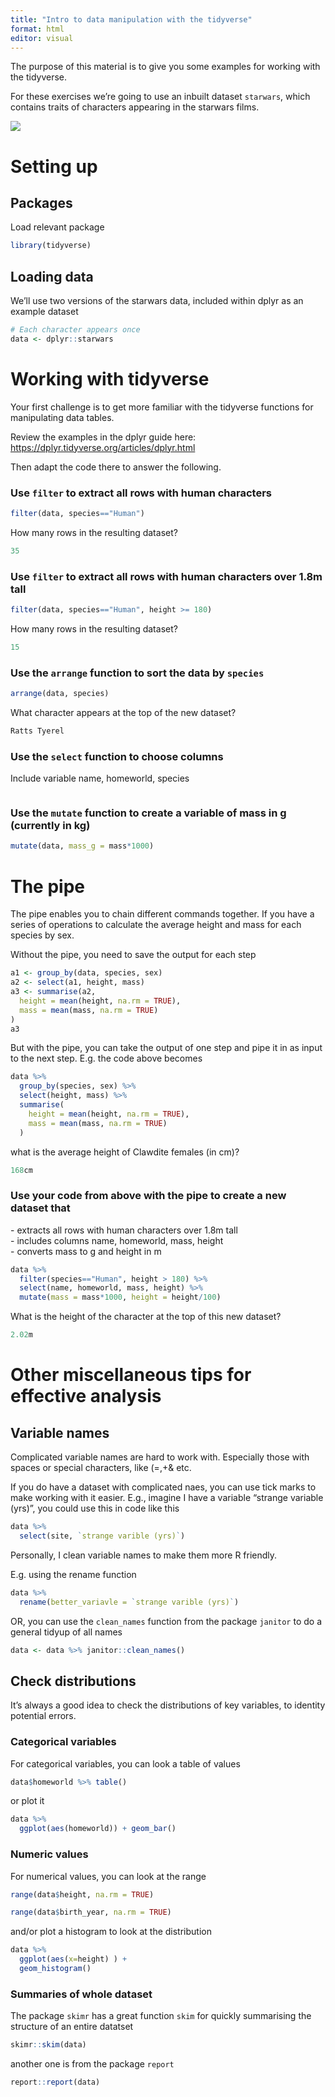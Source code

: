 ```yaml
---
title: "Intro to data manipulation with the tidyverse"
format: html
editor: visual
---
```


The purpose of this material is to give you some examples for working with the tidyverse.

For these exercises we're going to use an inbuilt dataset `starwars`, which contains traits of characters appearing in the starwars films.

![](https://upload.wikimedia.org/wikipedia/commons/thumb/c/ce/Star_wars2.svg/450px-Star_wars2.svg.png)

# Setting up

## Packages

Load relevant package

```r
library(tidyverse)
```

## Loading data

We'll use two versions of the starwars data, included within dplyr as an example dataset

```r
# Each character appears once
data <- dplyr::starwars

```

# Working with tidyverse

Your first challenge is to get more familiar with the tidyverse functions for manipulating data tables.

Review the examples in the dplyr guide here: <https://dplyr.tidyverse.org/articles/dplyr.html>

Then adapt the code there to answer the following.

### Use `filter` to extract all rows with human characters

```r
filter(data, species=="Human")
```

How many rows in the resulting dataset?

```r
35
```

### Use `filter` to extract all rows with human characters over 1.8m tall

```r
filter(data, species=="Human", height >= 180)
```

How many rows in the resulting dataset?

```r
15
```

### Use the `arrange` function to sort the data by `species`

```r
arrange(data, species)
```

What character appears at the top of the new dataset?

```r
Ratts Tyerel
```

### Use the `select` function to choose columns

Include variable name, homeworld, species

```r


```

### Use the `mutate` function to create a variable of mass in g (currently in kg)

```r
mutate(data, mass_g = mass*1000)
```

# The pipe

The pipe enables you to chain different commands together. If you have a series of operations to calculate the average height and mass for each species by sex.

Without the pipe, you need to save the output for each step

```r
a1 <- group_by(data, species, sex)
a2 <- select(a1, height, mass)
a3 <- summarise(a2,
  height = mean(height, na.rm = TRUE),
  mass = mean(mass, na.rm = TRUE)
)
a3
```

But with the pipe, you can take the output of one step and pipe it in as input to the next step. E.g. the code above becomes

```r
data %>%
  group_by(species, sex) %>%
  select(height, mass) %>%
  summarise(
    height = mean(height, na.rm = TRUE),
    mass = mean(mass, na.rm = TRUE)
  )
```

what is the average height of Clawdite females (in cm)?

```r
168cm
```

### Use your code from above with the pipe to create a new dataset that

\- extracts all rows with human characters over 1.8m tall\
- includes columns name, homeworld, mass, height\
- converts mass to g and height in m

```r
data %>%
  filter(species=="Human", height > 180) %>%
  select(name, homeworld, mass, height) %>%
  mutate(mass = mass*1000, height = height/100)

```

What is the height of the character at the top of this new dataset?

```r
2.02m
```

# Other miscellaneous tips for effective analysis

## Variable names

Complicated variable names are hard to work with. Especially those with spaces or special characters, like (=,+& etc.

If you do have a dataset with complicated naes, you can use tick marks to make working with it easier. E.g., imagine I have a variable "strange variable (yrs)", you could use this in code like this

```r
data %>%
  select(site, `strange varible (yrs)`)

```

Personally, I clean variable names to make them more R friendly.

E.g. using the rename function

```r
data %>%
  rename(better_variavle = `strange varible (yrs)`)

```

OR, you can use the `clean_names` function from the package `janitor` to do a general tidyup of all names

```r
data <- data %>% janitor::clean_names()
```

## Check distributions

It's always a good idea to check the distributions of key variables, to identity potential errors.

### Categorical variables

For categorical variables, you can look a table of values

```r

data$homeworld %>% table()

```

or plot it

```r
data %>% 
  ggplot(aes(homeworld)) + geom_bar()
```

### Numeric values

For numerical values, you can look at the range

```r
range(data$height, na.rm = TRUE)

range(data$birth_year, na.rm = TRUE)
```

and/or plot a histogram to look at the distribution

```r
data %>% 
  ggplot(aes(x=height) ) + 
  geom_histogram()

```

### Summaries of whole dataset

The package `skimr` has a great function `skim` for quickly summarising the structure of an entire datatset

```r
skimr::skim(data)
```

another one is from the package `report`

```r
report::report(data)
```
